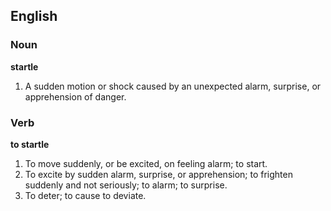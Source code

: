 ==English==

===Noun===

'''startle'''

#A sudden motion or shock caused by an unexpected alarm, surprise, or apprehension of danger.

===Verb===

'''to startle'''

#To move suddenly, or be excited, on feeling alarm; to start.
#To excite by sudden alarm, surprise, or apprehension; to frighten suddenly and not seriously; to alarm; to surprise.
#To deter; to cause to deviate.